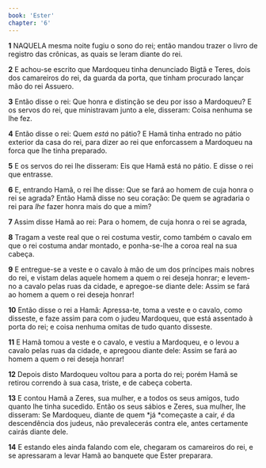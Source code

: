 ```yaml
---
book: 'Ester'
chapter: '6'
---
```


**1** NAQUELA mesma noite fugiu o sono do rei; então mandou trazer o livro de registro das crônicas, as quais se leram diante do rei.

**2** E achou-se escrito que Mardoqueu tinha denunciado Bigtã e Teres, dois dos camareiros do rei, da guarda da porta, que tinham procurado lançar mão do rei Assuero.

**3** Então disse o rei: Que honra e distinção se deu por isso a Mardoqueu? E os servos do rei, que ministravam junto a ele, disseram: Coisa nenhuma se lhe fez.

**4** Então disse o rei: Quem _está_ no pátio? E Hamã tinha entrado no pátio exterior da casa do rei, para dizer ao rei que enforcassem a Mardoqueu na forca que lhe tinha preparado.

**5** E os servos do rei lhe disseram: Eis que Hamã está no pátio. E disse o rei que entrasse.

**6** E, entrando Hamã, o rei lhe disse: Que se fará ao homem de cuja honra o rei se agrada? Então Hamã disse no seu coração: De quem se agradaria o rei para _lhe_ fazer honra mais do que a mim?

**7** Assim disse Hamã ao rei: Para o homem, de cuja honra o rei se agrada,

**8** Tragam a veste real que o rei costuma vestir, como também o cavalo em que o rei costuma andar montado, e ponha-se-lhe a coroa real na sua cabeça.

**9** E entregue-se a veste e o cavalo à mão de um dos príncipes mais nobres do rei, e vistam delas aquele homem a quem o rei deseja honrar; e levem-no a cavalo pelas ruas da cidade, e apregoe-se diante dele: Assim se fará ao homem a quem o rei deseja honrar!

**10** Então disse o rei a Hamã: Apressa-te, toma a veste e o cavalo, como disseste, e faze assim para com o judeu Mardoqueu, que está assentado à porta do rei; e coisa nenhuma omitas de tudo quanto disseste.

**11** E Hamã tomou a veste e o cavalo, e vestiu a Mardoqueu, e o levou a cavalo pelas ruas da cidade, e apregoou diante dele: Assim se fará ao homem a quem o rei deseja honrar!

**12** Depois disto Mardoqueu voltou para a porta do rei; porém Hamã se retirou correndo à sua casa, triste, e de cabeça coberta.

**13** E contou Hamã a Zeres, sua mulher, e a todos os seus amigos, tudo quanto lhe tinha sucedido. Então os seus sábios e Zeres, sua mulher, lhe disseram: Se Mardoqueu, diante de quem *já *começaste a cair, _é_ da descendência dos judeus, não prevalecerás contra ele, antes certamente cairás diante dele.

**14** E estando eles ainda falando com ele, chegaram os camareiros do rei, e se apressaram a levar Hamã ao banquete que Ester preparara.
